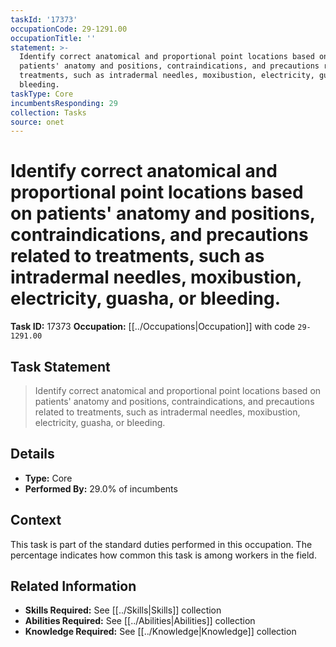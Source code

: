 ```yaml
---
taskId: '17373'
occupationCode: 29-1291.00
occupationTitle: ''
statement: >-
  Identify correct anatomical and proportional point locations based on
  patients' anatomy and positions, contraindications, and precautions related to
  treatments, such as intradermal needles, moxibustion, electricity, guasha, or
  bleeding.
taskType: Core
incumbentsResponding: 29
collection: Tasks
source: onet
---
```

# Identify correct anatomical and proportional point locations based on patients' anatomy and positions, contraindications, and precautions related to treatments, such as intradermal needles, moxibustion, electricity, guasha, or bleeding.

**Task ID:** 17373
**Occupation:** [[../Occupations|Occupation]] with code `29-1291.00`

## Task Statement

> Identify correct anatomical and proportional point locations based on patients' anatomy and positions, contraindications, and precautions related to treatments, such as intradermal needles, moxibustion, electricity, guasha, or bleeding.

## Details

- **Type:** Core
- **Performed By:** 29.0% of incumbents

## Context

This task is part of the standard duties performed in this occupation. The percentage indicates how common this task is among workers in the field.

## Related Information

- **Skills Required:** See [[../Skills|Skills]] collection
- **Abilities Required:** See [[../Abilities|Abilities]] collection
- **Knowledge Required:** See [[../Knowledge|Knowledge]] collection
